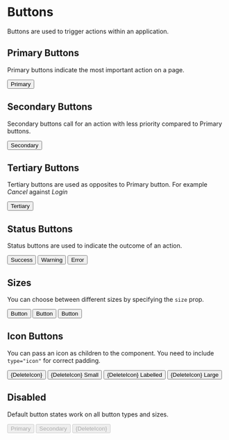 
<Meta title="Design System|Buttons" component={Button} />

# Buttons

Buttons are used to trigger actions within an application.

## Primary Buttons

Primary buttons indicate the most important action on a page.

<Preview withToolbar>
	<Story name="Primary">
		<Button>Primary</Button>
	</Story>
</Preview>

## Secondary Buttons

Secondary buttons call for an action with less priority compared to Primary buttons.

<Preview withToolbar>
	<Story name="Secondary">
		<Button type="secondary">Secondary</Button>
	</Story>
</Preview>

## Tertiary Buttons

Tertiary buttons are used as opposites to Primary button. For example _Cancel_ against _Login_

<Preview withToolbar>
	<Story name="Tertiary">
		<Button type="tertiary">Tertiary</Button>
	</Story>
</Preview>

## Status Buttons

Status buttons are used to indicate the outcome of an action.

<Preview>
	<Story name="Success">
		<Button status="success">Success</Button>
	</Story>
	<Story name="Warning">
		<Button status="warning">Warning</Button>
	</Story>
	<Story name="Error">
		<Button status="error">Error</Button>
	</Story>
</Preview>

## Sizes

You can choose between different sizes by specifying the `size` prop.

<Preview>
	<Story name="Small">
		<Button size="small">Button</Button>
	</Story>
	<Story name="Medium">
		<Button>Button</Button>
	</Story>
	<Story name="Large">
		<Button size="large">Button</Button>
	</Story>
</Preview>

## Icon Buttons

You can pass an icon as children to the component. You need to include `type="icon"` for correct padding.

<Preview>
	<Story name="Icon Button">
		<Button type="icon">{DeleteIcon}</Button>
	</Story>
	<Story name="Labelled Icon Small">
		<Button type="labelledIcon" size="small">
			{DeleteIcon} Small
		</Button>
	</Story>
	<Story name="Labelled Icon">
		<Button type="labelledIcon">{DeleteIcon} Labelled</Button>
	</Story>
	<Story name="Labelled Icon Large">
		<Button type="labelledIcon" size="large">
			{DeleteIcon} Large
		</Button>
	</Story>
</Preview>

## Disabled

Default button states work on all button types and sizes.

<Preview>
	<Story name="Primary Disabled">
		<Button disabled>Primary</Button>
	</Story>
	<Story name="Secondary Disabled">
		<Button disabled type="secondary">
			Secondary
		</Button>
	</Story>
	<Story name="Icon Button Disabled">
		<Button disabled type="icon">
			{DeleteIcon}
		</Button>
	</Story>
</Preview>
